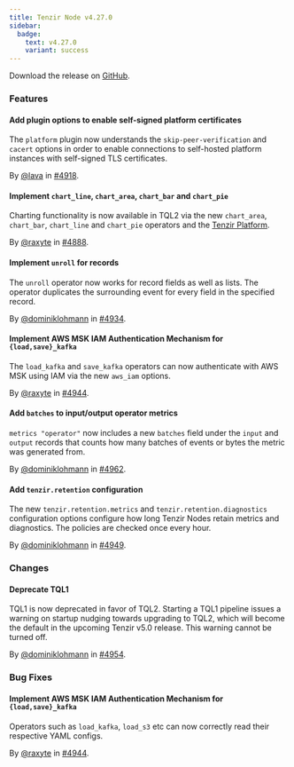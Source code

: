 ```yaml
---
title: Tenzir Node v4.27.0
sidebar:
  badge:
    text: v4.27.0
    variant: success
---
```


Download the release on [GitHub](https://github.com/tenzir/tenzir/releases/tag/v4.27.0).

### Features

#### Add plugin options to enable self-signed platform certificates

The `platform` plugin now understands the `skip-peer-verification`
and `cacert` options in order to enable connections to self-hosted
platform instances with self-signed TLS certificates.

By [@lava](https://github.com/lava) in [#4918](https://github.com/tenzir/tenzir/pull/4918).

#### Implement `chart_line`, `chart_area`, `chart_bar` and `chart_pie`

Charting functionality is now available in TQL2 via the new `chart_area`,
`chart_bar`, `chart_line` and `chart_pie` operators and the [Tenzir
Platform](https://app.tenzir.com).

By [@raxyte](https://github.com/raxyte) in [#4888](https://github.com/tenzir/tenzir/pull/4888).

#### Implement `unroll` for records

The `unroll` operator now works for record fields as well as lists. The operator
duplicates the surrounding event for every field in the specified record.

By [@dominiklohmann](https://github.com/dominiklohmann) in [#4934](https://github.com/tenzir/tenzir/pull/4934).

#### Implement AWS MSK IAM Authentication Mechanism for `{load,save}_kafka`

The `load_kafka` and `save_kafka` operators can now authenticate with AWS MSK
using IAM via the new `aws_iam` options.

By [@raxyte](https://github.com/raxyte) in [#4944](https://github.com/tenzir/tenzir/pull/4944).

#### Add `batches` to input/output operator metrics

`metrics "operator"` now includes a new `batches` field under the `input` and
`output` records that counts how many batches of events or bytes the metric was
generated from.

By [@dominiklohmann](https://github.com/dominiklohmann) in [#4962](https://github.com/tenzir/tenzir/pull/4962).

#### Add `tenzir.retention` configuration

The new `tenzir.retention.metrics` and `tenzir.retention.diagnostics`
configuration options configure how long Tenzir Nodes retain metrics and
diagnostics. The policies are checked once every hour.

By [@dominiklohmann](https://github.com/dominiklohmann) in [#4949](https://github.com/tenzir/tenzir/pull/4949).

### Changes

#### Deprecate TQL1

TQL1 is now deprecated in favor of TQL2. Starting a TQL1 pipeline issues a
warning on startup nudging towards upgrading to TQL2, which will become the
default in the upcoming Tenzir v5.0 release. This warning cannot be turned off.

By [@dominiklohmann](https://github.com/dominiklohmann) in [#4954](https://github.com/tenzir/tenzir/pull/4954).

### Bug Fixes

#### Implement AWS MSK IAM Authentication Mechanism for `{load,save}_kafka`

Operators such as `load_kafka`, `load_s3` etc can now correctly read their
respective YAML configs.

By [@raxyte](https://github.com/raxyte) in [#4944](https://github.com/tenzir/tenzir/pull/4944).
